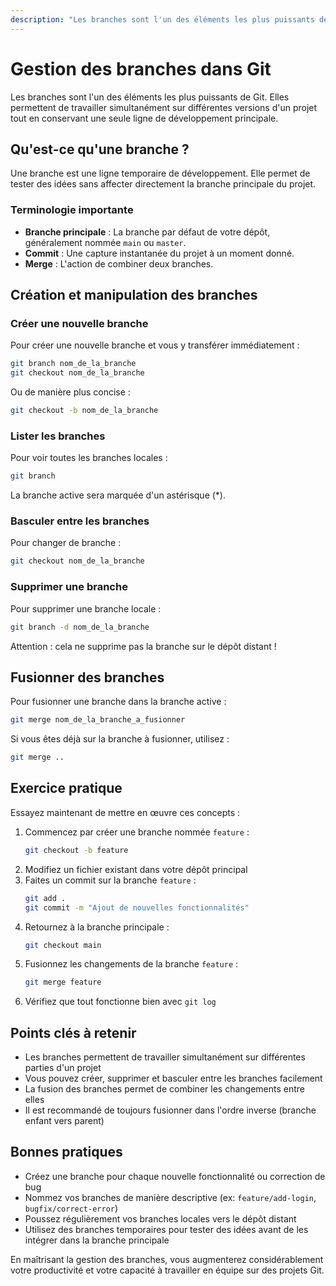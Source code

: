 ```yaml
---
description: "Les branches sont l'un des éléments les plus puissants de Git. Elles permettent de travailler simultanément sur différentes versions d'un projet tout en conservant une seule ligne de développement principale."
---
```

# Gestion des branches dans Git

Les branches sont l'un des éléments les plus puissants de Git. Elles permettent de travailler simultanément sur différentes versions d'un projet tout en conservant une seule ligne de développement principale.

## Qu'est-ce qu'une branche ?

Une branche est une ligne temporaire de développement. Elle permet de tester des idées sans affecter directement la branche principale du projet.

### Terminologie importante

- **Branche principale** : La branche par défaut de votre dépôt, généralement nommée `main` ou `master`.
- **Commit** : Une capture instantanée du projet à un moment donné.
- **Merge** : L'action de combiner deux branches.

## Création et manipulation des branches

### Créer une nouvelle branche

Pour créer une nouvelle branche et vous y transférer immédiatement :

```bash copy
git branch nom_de_la_branche
git checkout nom_de_la_branche
```

Ou de manière plus concise :

```bash copy
git checkout -b nom_de_la_branche
```

### Lister les branches

Pour voir toutes les branches locales :

```bash copy
git branch
```

La branche active sera marquée d'un astérisque (*).

### Basculer entre les branches

Pour changer de branche :

```bash copy
git checkout nom_de_la_branche
```

### Supprimer une branche

Pour supprimer une branche locale :

```bash copy
git branch -d nom_de_la_branche
```

Attention : cela ne supprime pas la branche sur le dépôt distant !

## Fusionner des branches

Pour fusionner une branche dans la branche active :

```bash copy
git merge nom_de_la_branche_a_fusionner
```

Si vous êtes déjà sur la branche à fusionner, utilisez :

```bash copy
git merge ..
```

## Exercice pratique

Essayez maintenant de mettre en œuvre ces concepts :

1. Commencez par créer une branche nommée `feature` :
   ```bash copy
   git checkout -b feature
   ```
2. Modifiez un fichier existant dans votre dépôt principal
3. Faites un commit sur la branche `feature` :
   ```bash copy
   git add .
   git commit -m "Ajout de nouvelles fonctionnalités"
   ```
4. Retournez à la branche principale :
   ```bash copy
   git checkout main
   ```
5. Fusionnez les changements de la branche `feature` :
   ```bash copy
   git merge feature
   ```
6. Vérifiez que tout fonctionne bien avec `git log`

## Points clés à retenir

- Les branches permettent de travailler simultanément sur différentes parties d'un projet
- Vous pouvez créer, supprimer et basculer entre les branches facilement
- La fusion des branches permet de combiner les changements entre elles
- Il est recommandé de toujours fusionner dans l'ordre inverse (branche enfant vers parent)

## Bonnes pratiques

- Créez une branche pour chaque nouvelle fonctionnalité ou correction de bug
- Nommez vos branches de manière descriptive (ex: `feature/add-login`, `bugfix/correct-error`)
- Poussez régulièrement vos branches locales vers le dépôt distant
- Utilisez des branches temporaires pour tester des idées avant de les intégrer dans la branche principale

En maîtrisant la gestion des branches, vous augmenterez considérablement votre productivité et votre capacité à travailler en équipe sur des projets Git.